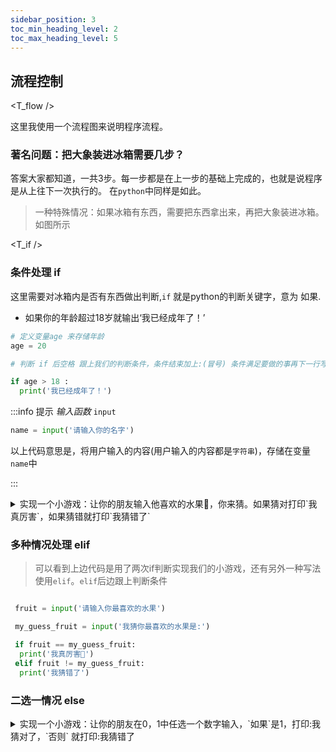 ```yaml
---
sidebar_position: 3
toc_min_heading_level: 2
toc_max_heading_level: 5
---
```


## 流程控制



<T_flow />

这里我使用一个流程图来说明程序流程。

### 著名问题：把大象装进冰箱需要几步？

答案大家都知道，一共3步。每一步都是在上一步的基础上完成的，也就是说程序是从上往下一次执行的。
在`python`中同样是如此。

> 一种特殊情况：如果冰箱有东西，需要把东西拿出来，再把大象装进冰箱。如图所示

<T_if />

### 条件处理 if

这里需要对冰箱内是否有东西做出判断,`if` 就是python的判断关键字，意为  如果.

* 如果你的年龄超过18岁就输出‘我已经成年了！’

```python
# 定义变量age 来存储年龄
age = 20

# 判断 if 后空格 跟上我们的判断条件，条件结束加上:(冒号) 条件满足要做的事再下一行写，保持缩进

if age > 18 :
  print('我已经成年了！')

```



:::info 提示
 *输入函数* `input`

 ```python
 name = input('请输入你的名字')
 ```
 以上代码意思是，将用户输入的内容(用户输入的内容都是`字符串`)，存储在变量`name`中



:::




<details>
<summary>实现一个小游戏：让你的朋友输入他喜欢的水果🍉，你来猜。如果猜对打印`我真厉害`，如果猜错就打印`我猜错了`</summary>
```python
fruit = input('请输入你最喜欢的水果')
my_guess_fruit = input('我猜你最喜欢的水果是:')
if fruit == my_guess_fruit:
  print('我真厉害💪')
if fruit != my_guess_fruit:
  print('我猜错了')
```
</details>


### 多种情况处理 elif

> 可以看到上边代码是用了两次if判断实现我们的小游戏，还有另外一种写法使用`elif`。`elif`后边跟上判断条件

```python

 fruit = input('请输入你最喜欢的水果')

 my_guess_fruit = input('我猜你最喜欢的水果是:')

 if fruit == my_guess_fruit:
  print('我真厉害💪')
 elif fruit != my_guess_fruit:
  print('我猜错了')
```

### 二选一情况 else
<details>
<summary>实现一个小游戏：让你的朋友在0，1中任选一个数字输入，`如果`是1，打印:我猜对了，`否则` 就打印:我猜错了</summary>
```python

num = input('请输入你选择的数字')

if num == '1':
  print('我真厉害💪')
else:
  print('我猜错了')

```
</details>


### 数据类型

```python

num = 1

str_num = '1'

if str_num == num:
  print('我们两个相等')
else:
  print('我们两个不相等')

```

> 大家觉得上边的代码会打印什么内容哪？
> * 最终打印的是 *'我们两个不相等'*。因为num是整数(int)，而str_num是字符串(str)。它们两个类型并不相同。要查看它们的类型我们可以使用`python`中的`type函数`

```python
#<class 'int'>
print(type(num))

#<class 'str'>
print(type(str_num))
```



